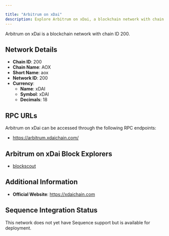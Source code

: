 ```yaml
---

title: "Arbitrum on xDai"
description: Explore Arbitrum on xDai, a blockchain network with chain ID 200. Learn about its native currency, xDAI, and how to interact with the network.
---
```




Arbitrum on xDai is a blockchain network with chain ID 200.

## Network Details

- **Chain ID**: 200
- **Chain Name**: AOX
- **Short Name**: aox
- **Network ID**: 200
- **Currency**: 
  - **Name**: xDAI
  - **Symbol**: xDAI
  - **Decimals**: 18

## RPC URLs

Arbitrum on xDai can be accessed through the following RPC endpoints:

- https://arbitrum.xdaichain.com/

## Arbitrum on xDai Block Explorers

- [blockscout](https://blockscout.com/xdai/arbitrum)

## Additional Information

- **Official Website**: https://xdaichain.com

## Sequence Integration Status

This network does not yet have Sequence support but is available for deployment.
